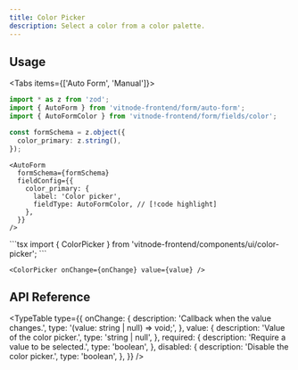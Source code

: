 ```yaml
---
title: Color Picker
description: Select a color from a color palette.
---
```



<ImageZoom src={img} className="max-w-xs" alt="Color Picker" />

## Usage


<Tabs items={['Auto Form', 'Manual']}>
  <Tab value="Auto Form">
```ts
import * as z from 'zod';
import { AutoForm } from 'vitnode-frontend/form/auto-form';
import { AutoFormColor } from 'vitnode-frontend/form/fields/color';
```

```ts
const formSchema = z.object({
  color_primary: z.string(),
});
```

```tsx
<AutoForm
  formSchema={formSchema}
  fieldConfig={{
    color_primary: {
      label: 'Color picker',
      fieldType: AutoFormColor, // [!code highlight]
    },
  }}
/>
```

  </Tab>

  <Tab value="Manual">
```tsx
import { ColorPicker } from 'vitnode-frontend/components/ui/color-picker';
```

```tsx
<ColorPicker onChange={onChange} value={value} />
```

  </Tab>
</Tabs>

## API Reference


<TypeTable
  type={{
    onChange: {
      description: 'Callback when the value changes.',
      type: '(value: string | null) => void;',
    },
    value: {
      description: 'Value of the color picker.',
      type: 'string | null',
    },
    required: {
      description: 'Require a value to be selected.',
      type: 'boolean',
    },
    disabled: {
      description: 'Disable the color picker.',
      type: 'boolean',
    },
  }}
/>
